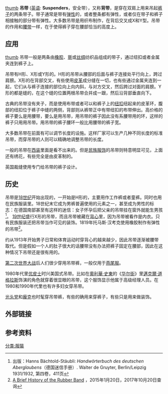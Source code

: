 [[文件:Hosenträger.jpg|thumb]]
'''吊带''' ([[英语|英语]]: '''Suspenders'''，安全带），又称'''背带'''，是穿在双肩上用来吊起[[裤子|裤子]]的两条带子。带子通常是带有[[弹性_(物理学)|弹性]]的，或者整条都有弹性，或者仅在带子和裤子相接触的部分带有弹性。大多数吊带是用织布制作，在背后交叉成X和Y型。吊带的作用和[[腰带|腰带]]一样，在于使得裤子穿在腰部恰当的高度上。

==应用==
[[文件:Muenchen-Hosentraegernaeherei1-Bubo.jpg|thumb]]
吊带一般是两条由[[橡胶|橡胶]]、[[氈|氈]]或[[丝绸|丝绸]]纺织品组成的带子，通过纽扣或者金属夹连到裤子上。

吊带有H形、X形或Y形的。H形的吊带从腰部的后面与裤子连接处平行向上，跨过肩膀。X形的在背部交叉，有些使用[[皮革|皮革]]成分缝在一切，也有些通过金属夹连到一起，它们从与裤子连接的部位向上向内斜，与对方交叉，然后跨过对面的肩膀。Y形的都是缝的，在这个缝的位置两根吊带合并成一跟，然后沿背部垂直向下。

古典的吊带没有夹子，而是使用布带或者可以和裤子上的[[纽扣|纽扣]]纽起来的皮革环，腹部的纽扣位于裤子中缝的两侧，背部则从裤带正中有带纽扣的布带伸出。高价格的裤子要么是用腰带，要么是用吊带，用吊带的裤子因此没有系腰带用的环，这样的裤子只用用吊带。用吊带的裤子腰环一般比用腰带的裤子宽。

大多数吊带在前面有可以调节长度的设施。这样厂家可以生产几种不同长度的标准吊带，而穿吊带的人则可以精确地调整吊带的长度。

一般的吊带在[[西装|西装]]里面是看不出来的。但是[[民族服饰|民族服饰]]的吊带则特意明显可见，上面还有绣花，有些完全是由皮革制的。

英国裁缝使用专门给吊带的裤子设计。

==历史==
吊带是[[18世纪|18世纪]]开始出现的，一开始是H形的，主要用作工作裤或者童裤。同时也用在民族服装里。18世纪末它成为男裤普遍使用的元素之一，甚至成为男性的标志：在德国南部甚至有这样的迷信：女子怀孕后把父亲的吊带挂在窗外就能生男孩<ref>出版：Hanns Bächtold-Stäubli: ''Handwörterbuch des deutschen Aberglaubens''（德国迷信手册）. Walter de Gruyter, Berlin/Leipzig 1931/1932, 第四卷，411页</ref>。
[[
[[19世纪|19世纪]]盛行X形的吊带，而且吊带被藏在[[背心|背心]]里，因为吊带被看作是内衣。只有民族服装还把吊带当作可见的装饰。1819年托马斯·汉考克使用橡胶制作有弹性的吊带<ref>[http://gizmodo.com/a-brief-history-of-the-rubber-band-1680594320 A Brief History of the Rubber Band] {{Wayback|url=http://gizmodo.com/a-brief-history-of-the-rubber-band-1680594320 |date=20201107230709 }}，2015年1月20日，2017年10月20日查询</ref>。

约从1913年开始男子日常和体育运动时穿背心的越来越少，因此吊带逐渐被腰带取代。但是假如一个人的肚子很大的话腰带没有办法把裤子固定在腰部，因此在这种情况下吊带还是很有用的。

[[第二次世界大战|第二次世界大战]]后人们很少穿用吊带裤，一般仅用于[[燕尾服|燕尾服]]。

1980年代里[[优皮士|优皮士]]时兴美国式吊带。比如在[[奧利華·史東|奧利華·史東]]的《[[华尔街_(1987年电影)|华尔街]]》里[[邁克爾·道格拉斯|邁克爾·道格拉斯]]饰演的角色就穿着很显眼的吊带，这个服饰显示他属于高级经理人员。在1980和1990年代里也有许多妇女穿吊带。

[[光头党|光头党]]和[[龐克文化|龐克]]也时髦穿吊带裤，有些的确用来穿裤子，有些只是用来做装饰。

==外部链接==
{{Commonscat|Suspenders|吊带}}

==参考资料==
<references />

[[分类:服裝|分类:服裝]]